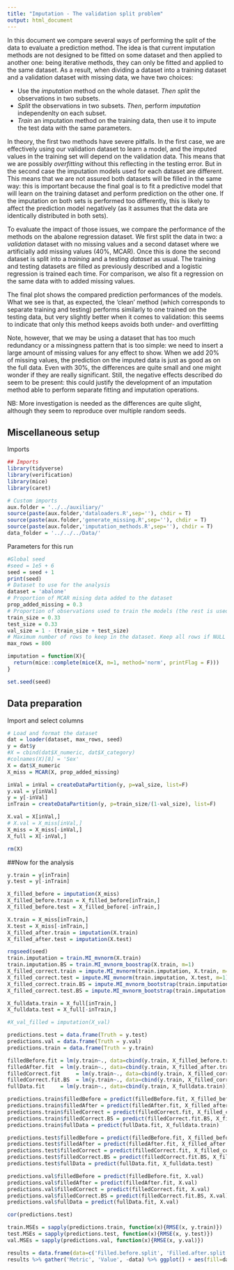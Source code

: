 ```yaml
---
title: "Imputation - The validation split problem"
output: html_document
---
```


In this document we compare several ways of performing the split of the data to evaluate a prediction method. The idea is that current imputation methods are not designed to be fitted on some dataset and then applied to another one: being iterative methods, they can only be fitted and applied to the same dataset. As a result, when dividing a dataset into a training dataset and a validation dataset with missing data, we have two choices:

- Use the *imputation* method on the whole dataset. *Then split* the observations in two subsets.
- *Split* the observations in two subsets. *Then*, perform *imputation* independenlty on each subset.
- *Train* an imputation method on the training data, then use it to impute the test data with the same parameters.

In theory, the first two methods have severe pitfalls. In the first case, we are effectively using our validation dataset to learn a model, and the imputed values in the training set will depend on the validation data. This means that we are possibly *overfitting* without this reflecting in the testing error. But in the second case the imputation models used for each dataset are different. This means that we are not assured both datasets will be filled in the same way: this is important because the final goal is to fit a predictive model that will learn on the training dataset and perform prediction on the other one. If the imputation on both sets is performed too differently, this is likely to affect the prediction model negatively (as it assumes that the data are identically distributed in both sets).

To evaluate the impact of those issues, we compare the performance of the methods on the abalone regression dataset. We first split the data in two: a *validation* dataset with no missing values and a second dataset where we artificially add missing values (40%, MCAR). Once this is done the second dataset is split into a *training* and a testing *dataset* as usual. The training and testing datasets are filled as previously described and a logistic regression is trained each time. For comparison, we also fit a regression on the same data with to added missing values.

The final plot shows the compared prediction performances of the models. What we see is that, as expected, the 'clean' method (which corresponds to separate training and testing) performs similarly to one trained on the testing data, but very slightly better when it comes to validation: this seems to indicate that only this method keeps avoids both under- and overfitting

Note, however, that we may be using a dataset that has too much redundancy or a missingness pattern that is too simple: we need to insert a large amount of missing values for any effect to show. When we add 20% of missing values, the prediction on the imputed data is just as good as on the full data. Even with 30%, the differences are quite small and one might wonder if they are really significant. Still, the negative effects described do seem to be present: this could justify the development of an imputation method able to perform separate fitting and imputation operations.

NB: More investigation is needed as the differences are quite slight, although they seem to reproduce over multiple random seeds.

## Miscellaneous setup
Imports
```r
## Imports
library(tidyverse)
library(verification)
library(mice)
library(caret)

# Custom imports
aux.folder = '../../auxiliary/'
source(paste(aux.folder,'dataloaders.R',sep=''), chdir = T)
source(paste(aux.folder,'generate_missing.R',sep=''), chdir = T)
source(paste(aux.folder,'imputation_methods.R',sep=''), chdir = T)
data_folder = '../../../Data/'
```

Parameters for this run
```r
#Global seed
#seed = 1e5 + 6
seed = seed + 1
print(seed)
# Dataset to use for the analysis
dataset = 'abalone'
# Proportion of MCAR mising data added to the dataset
prop_added_missing = 0.3
# Proportion of observations used to train the models (the rest is used for evaluation)
train_size = 0.33
test_size = 0.33
val_size = 1 - (train_size + test_size)
# Maximum number of rows to keep in the dataset. Keep all rows if NULL
max_rows = 800

imputation = function(X){
  return(mice::complete(mice(X, m=1, method='norm', printFlag = F)))
}

set.seed(seed)
```

## Data preparation
Import and select columns

```r
# Load and format the dataset
dat = loader(dataset, max_rows, seed)
y = dat$y
#X = cbind(dat$X_numeric, dat$X_category)
#colnames(X)[8] = 'Sex'
X = dat$X_numeric
X_miss = MCAR(X, prop_added_missing)

inVal = inVal = createDataPartition(y, p=val_size, list=F)
y.val = y[inVal]
y = y[-inVal]
inTrain = createDataPartition(y, p=train_size/(1-val_size), list=F)

X.val = X[inVal,]
# X.val = X_miss[inVal,]
X_miss = X_miss[-inVal,]
X_full = X[-inVal,]

rm(X)
```

##Now for the analysis
```r
y.train = y[inTrain]
y.test = y[-inTrain]

X_filled_before = imputation(X_miss)
X_filled_before.train = X_filled_before[inTrain,]
X_filled_before.test = X_filled_before[-inTrain,]

X.train = X_miss[inTrain,]
X.test = X_miss[-inTrain,]
X_filled_after.train = imputation(X.train)
X_filled_after.test = imputation(X.test)

rngseed(seed)
train.imputation = train.MI_mvnorm(X.train)
train.imputation.BS = train.MI_mvnorm_boostrap(X.train, m=1)
X_filled_correct.train = impute.MI_mvnorm(train.imputation, X.train, m=1)[[1]]
X_filled_correct.test = impute.MI_mvnorm(train.imputation, X.test, m=1)[[1]]
X_filled_correct.train.BS = impute.MI_mvnorm_bootstrap(train.imputation.BS, X.train)[[1]]
X_filled_correct.test.BS = impute.MI_mvnorm_bootstrap(train.imputation.BS, X.test)[[1]]

X_fulldata.train = X_full[inTrain,]
X_fulldata.test = X_full[-inTrain,]

#X_val_filled = imputation(X_val)
```

```r
predictions.test = data.frame(Truth = y.test)
predictions.val = data.frame(Truth = y.val)
predictions.train = data.frame(Truth = y.train)

filledBefore.fit = lm(y.train~., data=cbind(y.train, X_filled_before.train))
filledAfter.fit  = lm(y.train~., data=cbind(y.train, X_filled_after.train))
filledCorrect.fit     = lm(y.train~., data=cbind(y.train, X_filled_correct.train))
filledCorrect.fit.BS  = lm(y.train~., data=cbind(y.train, X_filled_correct.train.BS))
fullData.fit     = lm(y.train~., data=cbind(y.train, X_fulldata.train))

predictions.train$filledBefore = predict(filledBefore.fit, X_filled_before.train)
predictions.train$filledAfter = predict(filledAfter.fit, X_filled_after.train)
predictions.train$filledCorrect = predict(filledCorrect.fit, X_filled_correct.train)
predictions.train$filledCorrect.BS = predict(filledCorrect.fit.BS, X_filled_correct.train.BS)
predictions.train$fullData = predict(fullData.fit, X_fulldata.train)

predictions.test$filledBefore = predict(filledBefore.fit, X_filled_before.test)
predictions.test$filledAfter = predict(filledAfter.fit, X_filled_after.test)
predictions.test$filledCorrect = predict(filledCorrect.fit, X_filled_correct.test)
predictions.test$filledCorrect.BS = predict(filledCorrect.fit.BS, X_filled_correct.test.BS)
predictions.test$fullData = predict(fullData.fit, X_fulldata.test)

predictions.val$filledBefore = predict(filledBefore.fit, X.val)
predictions.val$filledAfter = predict(filledAfter.fit, X.val)
predictions.val$filledCorrect = predict(filledCorrect.fit, X.val)
predictions.val$filledCorrect.BS = predict(filledCorrect.fit.BS, X.val)
predictions.val$fullData = predict(fullData.fit, X.val)

cor(predictions.test)
```

```r
train.MSEs = sapply(predictions.train, function(x){RMSE(x, y.train)})
test.MSEs = sapply(predictions.test, function(x){RMSE(x, y.test)})
val.MSEs = sapply(predictions.val, function(x){RMSE(x, y.val)})

results = data.frame(data=c('Filled.before.split', 'Filled.after.split', 'Filled.correct', 'Filled.correct.BS','Full.data'), train.RMSE=train.MSEs[-1], test.RMSE=test.MSEs[-1], val.RMSE=val.MSEs[-1])
results %>% gather('Metric', 'Value', -data) %>% ggplot() + aes(fill=data, y=Value, x=Metric) + geom_bar(position='dodge', stat='identity')
```


